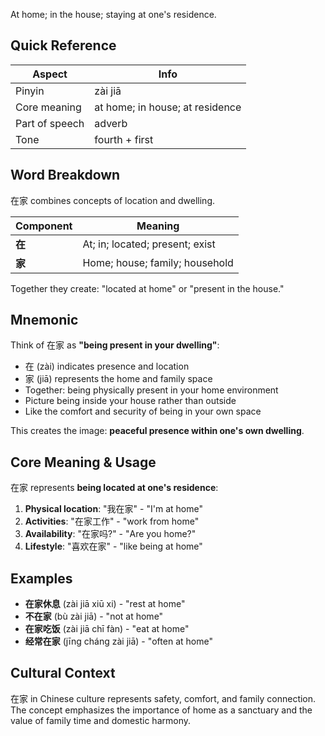 At home; in the house; staying at one's residence.

## Quick Reference

| Aspect         | Info                            |
| -------------- | ------------------------------- |
| Pinyin         | zài jiā                         |
| Core meaning   | at home; in house; at residence |
| Part of speech | adverb                          |
| Tone           | fourth + first                  |

## Word Breakdown

在家 combines concepts of location and dwelling.

| Component | Meaning                         |
| --------- | ------------------------------- |
| **在**    | At; in; located; present; exist |
| **家**    | Home; house; family; household  |

Together they create: "located at home" or "present in the house."

## Mnemonic

Think of 在家 as **"being present in your dwelling"**:

- 在 (zài) indicates presence and location
- 家 (jiā) represents the home and family space
- Together: being physically present in your home environment
- Picture being inside your house rather than outside
- Like the comfort and security of being in your own space

This creates the image: **peaceful presence within one's own dwelling**.

## Core Meaning & Usage

在家 represents **being located at one's residence**:

1. **Physical location**: "我在家" - "I'm at home"
2. **Activities**: "在家工作" - "work from home"
3. **Availability**: "在家吗?" - "Are you home?"
4. **Lifestyle**: "喜欢在家" - "like being at home"

## Examples

- **在家休息** (zài jiā xiū xi) - "rest at home"
- **不在家** (bù zài jiā) - "not at home"
- **在家吃饭** (zài jiā chī fàn) - "eat at home"
- **经常在家** (jīng cháng zài jiā) - "often at home"

## Cultural Context

在家 in Chinese culture represents safety, comfort, and family connection. The concept emphasizes
the importance of home as a sanctuary and the value of family time and domestic harmony.
